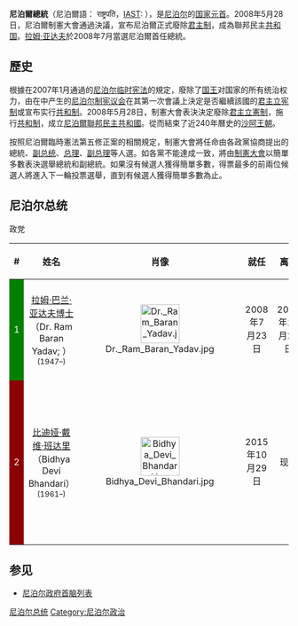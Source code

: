 {{Political Post
|post            = [[總統|總統]]
|body            = [[尼泊爾|尼泊爾]]
|insignia        = Emblem of Nepal.svg
|insigniasize    = 100px
|insigniacaption = 尼泊爾國徽
|image           = Bidhya_Devi_Bhandari.jpg
|imagesize       = 150px
|incumbent       = [[比迪娅·戴维·班达里|比迪娅·戴维·班达里]]
|incumbentsince  = 2015年10月29日
|style           =
|residence       = 
|appointer       = 間接選舉（议会选举产生）
|termlength      = 5年
|formation       = 2008年7月23日
|inaugural       = [[拉姆·亚达夫|拉姆·亚达夫]]
|deputy          = 
|website         = 
}}
'''尼泊爾總統'''（尼泊爾語： राष्ट्रपति，[[IAST|IAST]]: {{IAST|rāṣṭrapati}}），是[[尼泊尔|尼泊尔]]的[[国家元首|国家元首]]。2008年5月28日，尼泊爾制憲大會通過決議，宣布尼泊爾正式廢除[[君主制|君主制]]，成為聯邦民主[[共和国|共和国]]。[[拉姆·亚达夫|拉姆·亚达夫]]於2008年7月當選尼泊爾首任總統。

== 歷史 ==
根據在2007年1月通過的[[尼泊尔宪法|尼泊尔临时宪法]]的規定，廢除了[[尼泊尔国王|国王]]对国家的所有统治权力，由在{{le|2008年制宪议会选举|2008 Nepalese Constituent Assembly election}}中产生的[[尼泊尔立法议会|尼泊尔制宪议会]]在其第一次會議上決定是否繼續該國的[[君主立宪制|君主立宪制]]或宣布实行[[共和制|共和制]]。2008年5月28日，制憲大會表決決定廢除[[君主立憲制|君主立憲制]]，施行[[共和制|共和制]]，成立[[尼泊爾聯邦民主共和國|尼泊爾聯邦民主共和國]]。從而結束了近240年曆史的[[沙阿王朝|沙阿王朝]]。

按照尼泊爾臨時憲法第五修正案的相關規定，制憲大會將任命由各政黨協商提出的總統、[[尼泊尔副总统|副总统]]、[[尼泊尔政府首脑列表|总理]]、[[尼泊尔政府首脑列表|副总理]]等人選。如各黨不能達成一致，將由[[制宪议会|制憲大會]]以簡單多數表決選舉總統和副總統。如果沒有候選人獲得簡單多數，得票最多的前兩位候選人將進入下一輪投票選舉，直到有候選人獲得簡單多數為止。

== 尼泊尔总统 ==

;政党
{{legend2|Green|[[尼泊尔大会党|尼泊尔大会党]]|border=1px solid #AAAAAA}}
{{legend2|Darkred|[[尼泊尔共产党_(2018年)|尼泊尔共产党]]|border=1px solid #AAAAAA}}
{{legend2|{{Party_meta/color/Independent_(politician)}}|[[无党籍|无党籍]]|border=1px solid #AAAAAA}}

{| class="wikitable"
! width=2%  | #
! width=25% | 姓名
! width=10% | 肖像
! width=10%  | 就任
! width=10%  | 离任
! rowspan="1" colspan="2" width=16%  | 政党
! width=24%  | 备注
|-
!align="center" style="background:green; color:white;"| 1
|align="center"|[[拉姆·巴兰·亚达夫|拉姆·巴兰·亚达夫博士]]<br />（Dr. Ram Baran Yadav; {{IAST|Rāma Varaṇa Yādava}}）<br><small>(1947–)
|align="center"|[[File:Dr._Ram_Baran_Yadav.jpg|70px]]
|align="center"| 2008年7月23日
|align="center"| 2015年10月29日
|align="center"|[[尼泊尔大会党|尼泊尔大会党]]
|style="background:green;"|
|[[尼泊尔|尼泊尔]]建立[[共和制|共和政体]]後首任[[尼泊爾|尼泊爾]][[總統|總統]]，[[尼泊尔大会党|尼泊尔大会党]][[中央委员会总书记|中央委员会总书记]]。
|-
!align="center" style="background:darkred; color:white;"| 2
|align="center"|[[比迪娅·戴维·班达里|比迪娅·戴维·班达里]]<br />（Bidhya Devi Bhandari）<br><small>(1961–)
|align="center"|[[Image:Bidhya_Devi_Bhandari.jpg|70px]]
|align="center"|2015年10月29日
|align="center"|现任
|align="center"|[[尼泊尔共产党_(2018年)|尼泊尔共产党]]<br /><small>([[尼泊尔共产党|尼泊尔共产党]])</small>
|style="background:darkred;"|
|首位当选前曾为[[尼泊尔共产党（联合马列）|尼泊尔共产党（联合马列）]]党籍的尼泊尔总统，当选时为无党籍总统；代表[[尼泊尔共产党|尼泊尔共产党]]当选总统。
|}

== 参见 ==
*[[尼泊尔政府首脑列表|尼泊尔政府首脑列表]]
{{亚洲国家元首}}

[[Category:尼泊尔总统|]]
[[Category:尼泊尔政治|Category:尼泊尔政治]]